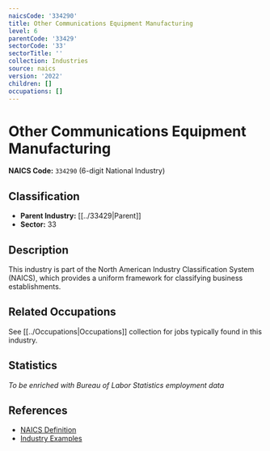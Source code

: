 ```yaml
---
naicsCode: '334290'
title: Other Communications Equipment Manufacturing
level: 6
parentCode: '33429'
sectorCode: '33'
sectorTitle: ''
collection: Industries
source: naics
version: '2022'
children: []
occupations: []
---
```

# Other Communications Equipment Manufacturing

**NAICS Code:** `334290` (6-digit National Industry)

## Classification

- **Parent Industry:** [[../33429|Parent]]
- **Sector:** 33

## Description

This industry is part of the North American Industry Classification System (NAICS), which provides a uniform framework for classifying business establishments.

## Related Occupations

See [[../Occupations|Occupations]] collection for jobs typically found in this industry.

## Statistics

*To be enriched with Bureau of Labor Statistics employment data*

## References

- [NAICS Definition](https://www.census.gov/naics/)
- [Industry Examples](https://www.census.gov/naics/2022NAICS/)
